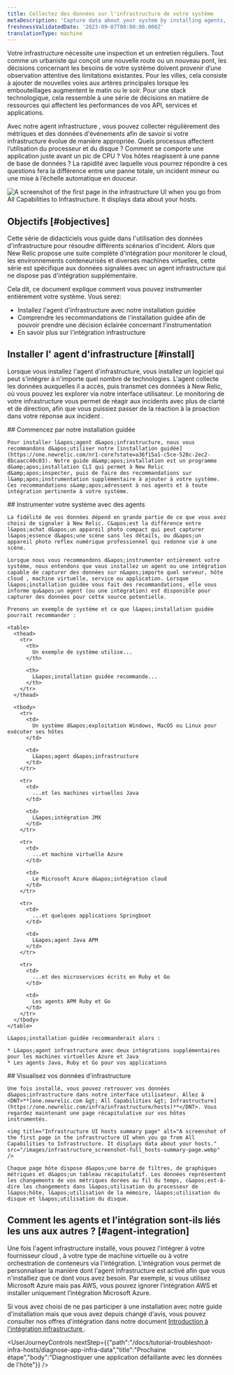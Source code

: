 ```yaml
---
title: Collectez des données sur l'infrastructure de votre système
metaDescription: 'Capture data about your system by installing agents, then view that data in New Relic.'
freshnessValidatedDate: '2023-09-07T00:00:00.000Z'
translationType: machine
---
```


Votre infrastructure nécessite une inspection et un entretien réguliers. Tout comme un urbaniste qui conçoit une nouvelle route ou un nouveau pont, les décisions concernant les besoins de votre système doivent provenir d’une observation attentive des limitations existantes. Pour les villes, cela consiste à ajouter de nouvelles voies aux artères principales lorsque les embouteillages augmentent le matin ou le soir. Pour une stack technologique, cela ressemble à une série de décisions en matière de ressources qui affectent les performances de vos API, services et applications.

Avec notre agent infrastructure , vous pouvez collecter régulièrement des métriques et des données d&apos;événements afin de savoir si votre infrastructure évolue de manière appropriée. Quels processus affectent l’utilisation du processeur et du disque ? Comment se comporte une application juste avant un pic de CPU ? Vos hôtes réagissent à une panne de base de données ? La rapidité avec laquelle vous pourrez répondre à ces questions fera la différence entre une panne totale, un incident mineur ou une mise à l’échelle automatique en douceur.

<img title="Infrastructure UI hosts summary page" alt="A screenshot of the first page in the infrastructure UI when you go from All Capabilities to Infrastructure. It displays data about your hosts." src="/images/infrastructure_screenshot-crop_hosts-summary-page.webp" />

## Objectifs [#objectives]

Cette série de didacticiels vous guide dans l&apos;utilisation des données d&apos;infrastructure pour résoudre différents scénarios d&apos;incident. Alors que New Relic propose une suite complète d&apos;intégration pour monitorer le cloud, les environnements conteneurisés et diverses machines virtuelles, cette série est spécifique aux données signalées avec un agent infrastructure qui ne dispose pas d&apos;intégration supplémentaire.

Cela dit, ce document explique comment vous pouvez instrumenter entièrement votre système. Vous serez:

* Installez l&apos;agent d&apos;infrastructure avec notre installation guidée
* Comprendre les recommandations de l&apos;installation guidée afin de pouvoir prendre une décision éclairée concernant l&apos;instrumentation
* En savoir plus sur l&apos;intégration infrastructure

## Installer l&apos; agent d&apos;infrastructure [#install]

Lorsque vous installez l&apos;agent d&apos;infrastructure, vous installez un logiciel qui peut s&apos;intégrer à n&apos;importe quel nombre de technologies. L&apos;agent collecte les données auxquelles il a accès, puis transmet ces données à New Relic, où vous pouvez les explorer via notre interface utilisateur. Le monitoring de votre infrastructure vous permet de réagir aux incidents avec plus de clarté et de direction, afin que vous puissiez passer de la réaction à la proaction dans votre réponse aux incident .

<Steps>
  <Step>
    ## Commencez par notre installation guidée

    Pour installer l&apos;agent d&apos;infrastructure, nous vous recommandons d&apos;utiliser notre [installation guidée](https://one.newrelic.com/nr1-core?state=a36f15a1-c5ce-528c-2ec2-8bcaacc40c03). Notre guide d&amp;apos;installation est un programme d&amp;apos;installation CLI qui permet à New Relic d&amp;apos;inspecter, puis de faire des recommandations sur l&amp;apos;instrumentation supplémentaire à ajouter à votre système. Ces recommandations s&amp;apos;adressent à nos agents et à toute intégration pertinente à votre système.
  </Step>

  <Step>
    ## Instrumenter votre système avec des agents

    La fidélité de vos données dépend en grande partie de ce que vous avez choisi de signaler à New Relic. C&apos;est la différence entre l&apos;achat d&apos;un appareil photo compact qui peut capturer l&apos;essence d&apos;une scène sans les détails, ou d&apos;un appareil photo reflex numérique professionnel qui redonne vie à une scène.

    Lorsque nous vous recommandons d&apos;instrumenter entièrement votre système, nous entendons que vous installez un agent ou une intégration capable de capturer des données sur n&apos;importe quel serveur, hôte cloud , machine virtuelle, service ou application. Lorsque l&apos;installation guidée vous fait des recommandations, elle vous informe qu&apos;un agent (ou une intégration) est disponible pour capturer des données pour cette source potentielle.

    Prenons un exemple de système et ce que l&apos;installation guidée pourrait recommander :

    <table>
      <thead>
        <tr>
          <th>
            Un exemple de système utilise...
          </th>

          <th>
            L&apos;installation guidée recommande...
          </th>
        </tr>
      </thead>

      <tbody>
        <tr>
          <td>
            Un système d&apos;exploitation Windows, MacOS ou Linux pour exécuter ses hôtes
          </td>

          <td>
            L&apos;agent d&apos;infrastructure
          </td>
        </tr>

        <tr>
          <td>
            ...et les machines virtuelles Java
          </td>

          <td>
            L&apos;intégration JMX
          </td>
        </tr>

        <tr>
          <td>
            ...et machine virtuelle Azure
          </td>

          <td>
            Le Microsoft Azure d&apos;intégration cloud
          </td>
        </tr>

        <tr>
          <td>
            ...et quelques applications Springboot
          </td>

          <td>
            L&apos;agent Java APM
          </td>
        </tr>

        <tr>
          <td>
            ...et des microservices écrits en Ruby et Go
          </td>

          <td>
            Les agents APM Ruby et Go
          </td>
        </tr>
      </tbody>
    </table>

    L&apos;installation guidée recommanderait alors :

    * L&apos;agent infrastructure avec deux intégrations supplémentaires pour les machines virtuelles Azure et Java
    * Les agents Java, Ruby et Go pour vos applications
  </Step>

  <Step>
    ## Visualisez vos données d&apos;infrastructure

    Une fois installé, vous pouvez retrouver vos données d&apos;infrastructure dans notre interface utilisateur. Allez à <DNT>**[one.newrelic.com &gt; All Capabilities &gt; Infrastructure](https://one.newrelic.com/infra/infrastructure/hosts)**</DNT>. Vous regardez maintenant une page récapitulative sur vos hôtes instrumentés.

    <img title="Infrastructure UI hosts summary page" alt="A screenshot of the first page in the infrastructure UI when you go from All Capabilities to Infrastructure. It displays data about your hosts." src="/images/infrastructure_screenshot-full_hosts-summary-page.webp" />

    Chaque page hôte dispose d&apos;une barre de filtres, de graphiques métriques et d&apos;un tableau récapitulatif. Les données représentent les changements de vos métriques dorées au fil du temps, c&apos;est-à-dire les changements dans l&apos;utilisation du processeur de l&apos;hôte, l&apos;utilisation de la mémoire, l&apos;utilisation du disque et l&apos;utilisation du disque.
  </Step>
</Steps>

## Comment les agents et l’intégration sont-ils liés les uns aux autres ? [#agent-integration]

Une fois l&apos;agent infrastructure installé, vous pouvez l&apos;intégrer à votre fournisseur cloud , à votre type de machine virtuelle ou à votre orchestration de conteneurs via l&apos;intégration. L&apos;intégration vous permet de personnaliser la manière dont l&apos;agent infrastructure est activé afin que vous n&apos;installiez que ce dont vous avez besoin. Par exemple, si vous utilisez Microsoft Azure mais pas AWS, vous pouvez ignorer l’intégration AWS et installer uniquement l’intégration Microsoft Azure.

Si vous avez choisi de ne pas participer à une installation avec notre guide d&apos;installation mais que vous avez depuis changé d&apos;avis, vous pouvez consulter nos offres d&apos;intégration dans notre document [Introduction à l&apos;intégration infrastructure ](/docs/infrastructure/infrastructure-integrations/get-started/introduction-infrastructure-integrations).

<UserJourneyControls nextStep={{"path":"/docs/tutorial-troubleshoot-infra-hosts/diagnose-app-infra-data","title":"Prochaine étape","body":"Diagnostiquer une application défaillante avec les données de l'hôte"}} />